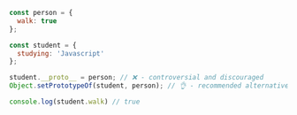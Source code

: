 ```js
const person = {
  walk: true
};

const student = {
  studying: 'Javascript'
};

student.__proto__ = person; // ❌ - controversial and discouraged
Object.setPrototypeOf(student, person); // 👌 - recommended alternative

console.log(student.walk) // true
```
